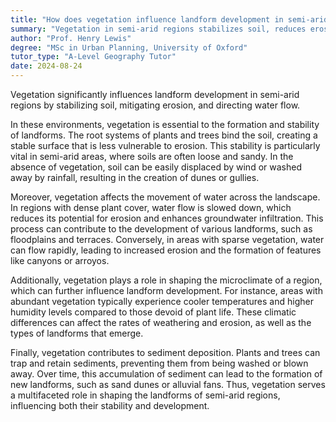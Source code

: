 ```yaml
---
title: "How does vegetation influence landform development in semi-arid regions?"
summary: "Vegetation in semi-arid regions stabilizes soil, reduces erosion, and affects water flow, playing a crucial role in landform development."
author: "Prof. Henry Lewis"
degree: "MSc in Urban Planning, University of Oxford"
tutor_type: "A-Level Geography Tutor"
date: 2024-08-24
---
```


Vegetation significantly influences landform development in semi-arid regions by stabilizing soil, mitigating erosion, and directing water flow.

In these environments, vegetation is essential to the formation and stability of landforms. The root systems of plants and trees bind the soil, creating a stable surface that is less vulnerable to erosion. This stability is particularly vital in semi-arid areas, where soils are often loose and sandy. In the absence of vegetation, soil can be easily displaced by wind or washed away by rainfall, resulting in the creation of dunes or gullies.

Moreover, vegetation affects the movement of water across the landscape. In regions with dense plant cover, water flow is slowed down, which reduces its potential for erosion and enhances groundwater infiltration. This process can contribute to the development of various landforms, such as floodplains and terraces. Conversely, in areas with sparse vegetation, water can flow rapidly, leading to increased erosion and the formation of features like canyons or arroyos.

Additionally, vegetation plays a role in shaping the microclimate of a region, which can further influence landform development. For instance, areas with abundant vegetation typically experience cooler temperatures and higher humidity levels compared to those devoid of plant life. These climatic differences can affect the rates of weathering and erosion, as well as the types of landforms that emerge.

Finally, vegetation contributes to sediment deposition. Plants and trees can trap and retain sediments, preventing them from being washed or blown away. Over time, this accumulation of sediment can lead to the formation of new landforms, such as sand dunes or alluvial fans. Thus, vegetation serves a multifaceted role in shaping the landforms of semi-arid regions, influencing both their stability and development.
    
